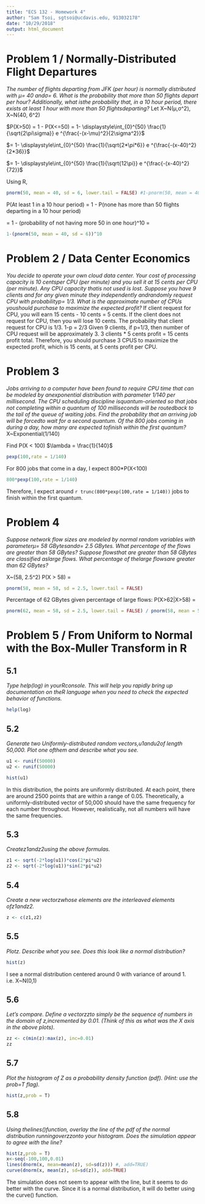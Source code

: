 ```yaml
---
title: "ECS 132 - Homework 4"
author: "Sam Tsoi, sgtsoi@ucdavis.edu, 913032178"
date: "10/29/2018"
output: html_document
---
```


# Problem 1 / Normally-Distributed Flight Departures
_The  number  of  flights  departing  from  JFK  (per  hour)  is  normally  distributed  with μ=  40  andσ= 6.  What is the probability that more than 50 flights depart per hour?  Additionally, what isthe probability that,  in a 10 hour period,  there exists at least 1 hour with more than 50 flightsdeparting?_
Let X~N(μ,σ^2), X~N(40, 6^2)  

$P(X>50) = 1 - P(X<=50) = 1- \displaystyle\int_{0}^{50} \frac{1}{\sqrt{2\pi\sigma}} e ^{\frac{-(x-\mu)^2}{2\sigma^2}}$  

$= 1- \displaystyle\int_{0}^{50} \frac{1}{\sqrt{2*\pi*6}} e ^{\frac{-(x-40)^2}{2*36}}$  

$= 1- \displaystyle\int_{0}^{50} \frac{1}{\sqrt{12\pi}} e ^{\frac{-(x-40)^2}{72}}$  

Using R,  

```r
pnorm(50, mean = 40, sd = 6, lower.tail = FALSE) #1-pnorm(50, mean = 40, sd = 6)
```

P(At least 1 in a 10 hour period)  = 1 - P(none has more than 50 flights departing in a 10 hour period)    

= 1 - (probability of not having more 50 in one hour)^10 =
```r
1-(pnorm(50, mean = 40, sd = 6))^10
```

# Problem 2 / Data Center Economics
_You decide to operate your own cloud data center.  Your cost of processing capacity is 10 centsper CPU (per minute) and you sell it at 15 cents per CPU (per minute).  Any CPU capacity thatis not used is lost.  Suppose you have 9 clients and for any given minute they independently andrandomly request CPU with probabilityp= 1/3.  What is the approximate number of CPUs youshould purchase to maximize the expected profit?_
If client request for CPU, you will earn 15 cents - 10 cents = 5 cents. If the client does not request for CPU, then you will lose 10 cents. The probability that client request for CPU is 1/3. 1-p = 2/3
Given 9 clients, if p=1/3, then number of CPU request will be approximately 3. 3 clients * 5 cents profit = 15 cents profit total.
Therefore, you should purchase 3 CPUS to maximize the expected profit, which is 15 cents, at 5 cents profit per CPU.  


# Problem 3
_Jobs  arriving  to  a  computer  have  been  found  to  require  CPU  time  that  can  be  modeled  by  anexponential distribution with parameter 1/140 per millisecond.  The CPU scheduling discipline isquantum-oriented so that jobs not completing within a quantum of 100 milliseconds will be routedback to the tail of the queue of waiting jobs.  Find the probability that an arriving job will be forcedto wait for a second quantum.  Of the 800 jobs coming in during a day, how many are expected tofinish within the first quantum?_
X~Exponential(1/140)  

Find P(X < 100)
$\lambda = \frac{1}{140}$
```r
pexp(100,rate = 1/140)
```
  
  
For 800 jobs that come in a day, I expect 800*P(X<100)
```r
800*pexp(100,rate = 1/140)
```
Therefore, I expect around `r trunc(800*pexp(100,rate = 1/140))` jobs to finish within the first quantum.  

  
  
# Problem 4
_Suppose network flow sizes are modeled by normal random variables with parameterμ= 58 GBytesandσ= 2.5 GBytes.  What percentage of the flows are greater than 58 GBytes?  Suppose flowsthat are greater than 58 GBytes are classified aslarge  flows.  What percentage of thelarge  flowsare greater than 62 GBytes?_

X~(58, 2.5^2)
P(X > 58) = 
```r
pnorm(58, mean = 58, sd = 2.5, lower.tail = FALSE)
```
Percentage of 62 GBytes given percentage of large flows:
P(X>62|X>58) =
```r
pnorm(62, mean = 58, sd = 2.5, lower.tail = FALSE) / pnorm(58, mean = 58, sd = 2.5, lower.tail = FALSE)
```

# Problem 5 / From Uniform to Normal with the Box-Muller Transform in R
## 5.1  
_Type help(log) in yourRconsole.  This will help you rapidly bring up documentation on theR language when you need to check the expected behavior of functions._  
```r
help(log)
```

## 5.2  
_Generate two Uniformly-distributed random vectors,u1andu2of length 50,000.  Plot one ofthem and describe what you see._
```r
u1 <- runif(50000)
u2 <- runif(50000)

hist(u1)
```
In this distribution, the points are uniformly distributed. At each point, there are around 2500 points that are within a range of 0.05. Theoretically, a uniformly-distributed vector of 50,000 should have the same frequency for each number throughout. However, realistically, not all numbers will have the same frequencies.  

## 5.3
_Createz1andz2using the above formulas._
```r
z1 <- sqrt(-2*log(u1))*cos(2*pi*u2)
z2 <- sqrt(-2*log(u1))*sin(2*pi*u2)
```
## 5.4  
_Create a new vectorzwhose elements are the interleaved elements ofz1andz2._   
```r
z <- c(z1,z2)
```
## 5.5  
_Plotz. Describe what you see.  Does this look like a normal distribution?_
```r
hist(z)
```
I see a normal distribution centered around 0 with variance of around 1. i.e. X~N(0,1)   

## 5.6  
_Let’s compare.  Define a vectorzzto simply be the sequence of numbers in the domain of z,incremented by 0.01.  (Think of this as what was the X axis in the above plots)._
```r
zz <- c(min(z):max(z), inc=0.01)
zz
```
## 5.7
_Plot the histogram of Z as a probability density function (pdf).  (Hint:  use the prob=T flag)._  
```r
hist(z,prob = T)
```

## 5.8
_Using thelines()function, overlay the line of the pdf of the normal distribution runningoverzzonto your histogram.  Does the simulation appear to agree with the line?_   
```r
hist(z,prob = T)
x<-seq(-100,100,0.01)
lines(dnorm(x, mean=mean(z), sd=sd(z))) #, add=TRUE)
curve(dnorm(x, mean(z), sd=sd(z)), add=TRUE)
```

The simulation does not seem to appear with the line, but it seems to do better with the curve. Since it is a normal distribution, it will do better using the curve() function.  






